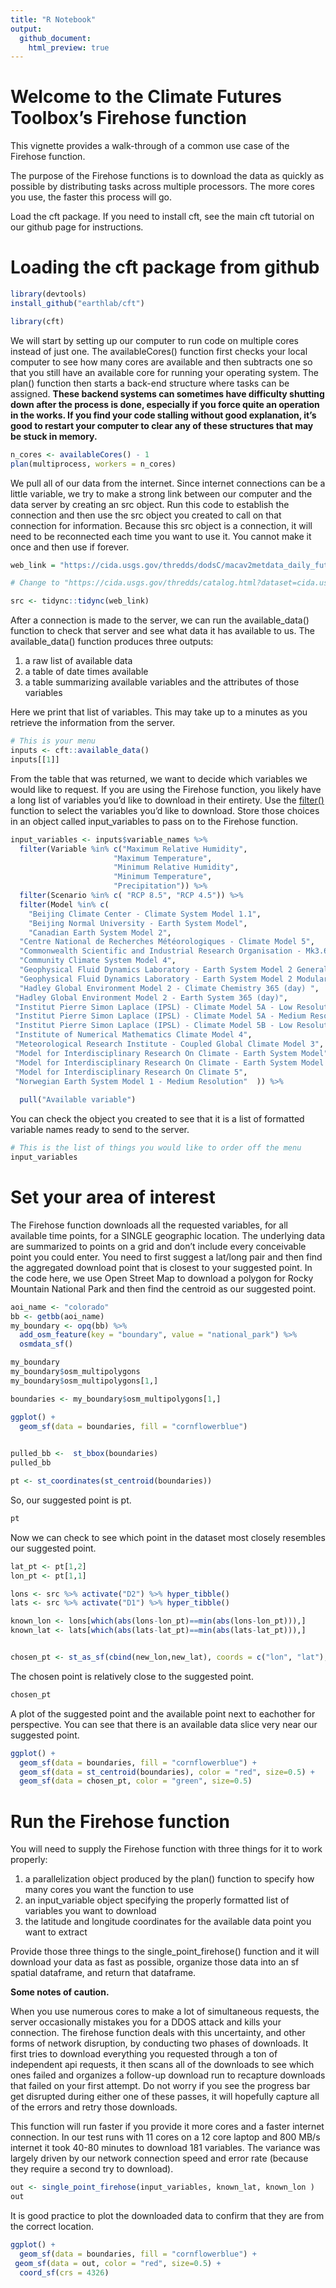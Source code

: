 ```yaml
---
title: "R Notebook"
output:
  github_document:
    html_preview: true
---
```

# Welcome to the Climate Futures Toolbox's Firehose function

This vignette provides a walk-through of a common use case of the Firehose function.

The purpose of the Firehose functions is to download the data as quickly as possible by distributing tasks across multiple processors. The more cores you use, the faster this process will go. 

Load the cft package. If you need to install cft, see the main cft tutorial on our github page for instructions.

# Loading the cft package from github
```r
library(devtools)
install_github("earthlab/cft")
```

```r
library(cft)
```

We will start by setting up our computer to run code on multiple cores instead of just one. The availableCores() function first checks your local computer to see how many cores are available and then subtracts one so that you still have an available core for running your operating system. The plan() function then starts a back-end structure where tasks can be assigned. **These backend systems can sometimes have difficulty shutting down after the process is done, especially if you force quite an operation in the works. If you find your code stalling without good explanation, it's good to restart your computer to clear any of these structures that may be stuck in memory.**  

```r
n_cores <- availableCores() - 1
plan(multiprocess, workers = n_cores)
```

We pull all of our data from the internet.  Since internet connections can be a little variable, we try to make a strong link between our computer and the data server by creating an src object. Run this code to establish the connection and then use the src object you created to call on that connection for information. Because this src object is a connection, it will need to be reconnected each time you want to use it. You cannot make it once and then use if forever. 
```r
web_link = "https://cida.usgs.gov/thredds/dodsC/macav2metdata_daily_future"

# Change to "https://cida.usgs.gov/thredds/catalog.html?dataset=cida.usgs.gov/macav2metdata_daily_historical" for historical data. 

src <- tidync::tidync(web_link)

```

After a connection is made to the server, we can run the available_data() function to check that server and see what data it has available to us. The available_data() function produces three outputs: 

1. a raw list of available data
2. a table of date times available
3. a table summarizing available variables and the attributes of those variables 

Here we print that list of variables. This may take up to a minutes as you retrieve the information from the server. 
```r
# This is your menu
inputs <- cft::available_data()
inputs[[1]]

```

From the table that was returned, we want to decide which variables we would like to request. If you are using the Firehose function, you likely have a long list of variables you'd like to download in their entirety. Use the [filter()](https://www.rdocumentation.org/packages/dplyr/versions/0.7.8/topics/filter) function to select the variables you'd like to download. Store those choices in an object called input_variables to pass on to the Firehose function. 
```r
input_variables <- inputs$variable_names %>% 
  filter(Variable %in% c("Maximum Relative Humidity", 
                       "Maximum Temperature", 
                       "Minimum Relative Humidity",          
                       "Minimum Temperature",                 
                       "Precipitation")) %>% 
  filter(Scenario %in% c( "RCP 8.5", "RCP 4.5")) %>% 
  filter(Model %in% c(
    "Beijing Climate Center - Climate System Model 1.1",
    "Beijing Normal University - Earth System Model",
    "Canadian Earth System Model 2",                                                                
  "Centre National de Recherches Météorologiques - Climate Model 5",                              
  "Commonwealth Scientific and Industrial Research Organisation - Mk3.6.0",                       
  "Community Climate System Model 4",                                                             
  "Geophysical Fluid Dynamics Laboratory - Earth System Model 2 Generalized Ocean Layer Dynamics",
  "Geophysical Fluid Dynamics Laboratory - Earth System Model 2 Modular Ocean",                   
  "Hadley Global Environment Model 2 - Climate Chemistry 365 (day) ",                             
 "Hadley Global Environment Model 2 - Earth System 365 (day)",                                   
 "Institut Pierre Simon Laplace (IPSL) - Climate Model 5A - Low Resolution",                     
 "Institut Pierre Simon Laplace (IPSL) - Climate Model 5A - Medium Resolution",                  
 "Institut Pierre Simon Laplace (IPSL) - Climate Model 5B - Low Resolution",                     
 "Institute of Numerical Mathematics Climate Model 4",                                           
 "Meteorological Research Institute - Coupled Global Climate Model 3",                           
 "Model for Interdisciplinary Research On Climate - Earth System Model",                         
 "Model for Interdisciplinary Research On Climate - Earth System Model - Chemistry",             
 "Model for Interdisciplinary Research On Climate 5",                                            
 "Norwegian Earth System Model 1 - Medium Resolution"  )) %>%
  
  pull("Available variable")
```

You can check the object you created to see that it is a list of formatted variable names ready to send to the server. 
```r
# This is the list of things you would like to order off the menu
input_variables
```


# Set your area of interest
  The Firehose function downloads all the requested variables, for all available time points, for a SINGLE geographic location. The underlying data are summarized to points on a grid and don't include every conceivable point you could enter. You need to first suggest a lat/long pair and then find the aggregated download point that is closest to your suggested point. In the code here, we use Open Street Map to download a polygon for Rocky Mountain National Park and then find the centroid as our suggested point. 
```r
aoi_name <- "colorado"
bb <- getbb(aoi_name)
my_boundary <- opq(bb) %>%
  add_osm_feature(key = "boundary", value = "national_park") %>%
  osmdata_sf()

my_boundary
my_boundary$osm_multipolygons
my_boundary$osm_multipolygons[1,]

boundaries <- my_boundary$osm_multipolygons[1,] 
```

```r
ggplot() +
  geom_sf(data = boundaries, fill = "cornflowerblue") 
 
```

```r
pulled_bb <-  st_bbox(boundaries)
pulled_bb

pt <- st_coordinates(st_centroid(boundaries))
```


So, our suggested point is pt.
```r
pt
```

Now we can check to see which point in the dataset most closely resembles our suggested point. 
```r
lat_pt <- pt[1,2]
lon_pt <- pt[1,1]

lons <- src %>% activate("D2") %>% hyper_tibble()
lats <- src %>% activate("D1") %>% hyper_tibble()

known_lon <- lons[which(abs(lons-lon_pt)==min(abs(lons-lon_pt))),]
known_lat <- lats[which(abs(lats-lat_pt)==min(abs(lats-lat_pt))),]


chosen_pt <- st_as_sf(cbind(new_lon,new_lat), coords = c("lon", "lat"), crs = "WGS84", agr = "constant")
```

The chosen point is relatively close to the suggested point. 
```r
chosen_pt
```


A plot of the suggested point and the available point next to eachother for perspective. You can see that there is an available data slice very near our suggested point. 
```r
ggplot() +
  geom_sf(data = boundaries, fill = "cornflowerblue") +
  geom_sf(data = st_centroid(boundaries), color = "red", size=0.5) +
  geom_sf(data = chosen_pt, color = "green", size=0.5)
```


# Run the Firehose function
You will need to supply the Firehose function with three things for it to work properly: 

1. a parallelization object produced by the plan() function to specify how many cores you want the function to use
2. an input_variable object specifying the properly formatted list of variables you want to download
3. the latitude and longitude coordinates for the available data point you want to extract 

Provide those three things to the single_point_firehose() function and it will download your data as fast as possible, organize those data into an sf spatial dataframe, and return that dataframe. 

**Some notes of caution.** 

When you use numerous cores to make a lot of simultaneous requests, the server occasionally mistakes you for a DDOS attack and kills your connection. The firehose function deals with this uncertainty, and other forms of network disruption, by conducting two phases of downloads. It first tries to download everything you requested through a ton of independent api requests, it then scans all of the downloads to see which ones failed and organizes a follow-up download run to recapture downloads that failed on your first attempt. Do not worry if you see the progress bar get disrupted during either one of these passes, it will hopefully capture all of the errors and retry those downloads. 

This function will run faster if you provide it more cores and a faster internet connection. In our test runs with 11 cores on a 12 core laptop and 800 MB/s internet it took 40-80 minutes to download 181 variables. The variance was largely driven by our network connection speed and error rate (because they require a second try to download).
```r
out <- single_point_firehose(input_variables, known_lat, known_lon )
out
```


It is good practice to plot the downloaded data to confirm that they are from the correct location.
```r
ggplot() +
  geom_sf(data = boundaries, fill = "cornflowerblue") +
 geom_sf(data = out, color = "red", size=0.5) +
  coord_sf(crs = 4326) 
```


